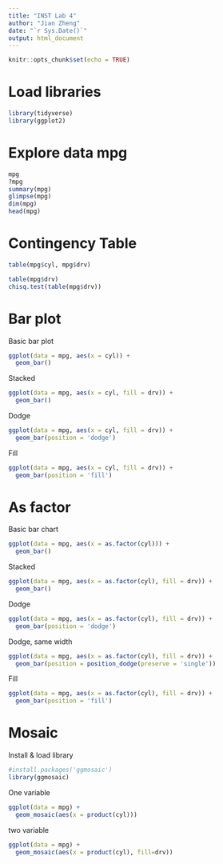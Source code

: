 ```yaml
---
title: "INST Lab 4"
author: "Jian Zheng"
date: "`r Sys.Date()`"
output: html_document
---
```


```r
knitr::opts_chunk$set(echo = TRUE)
```

# Load libraries

```r
library(tidyverse)
library(ggplot2)
```

# Explore data mpg

```r
mpg
?mpg
summary(mpg)
glimpse(mpg)
dim(mpg)
head(mpg)
```

# Contingency Table

```r
table(mpg$cyl, mpg$drv)
```
```r
table(mpg$drv)
chisq.test(table(mpg$drv))
```

# Bar plot

Basic bar plot

```r
ggplot(data = mpg, aes(x = cyl)) +
  geom_bar()
```

Stacked

```r
ggplot(data = mpg, aes(x = cyl, fill = drv)) +
  geom_bar()
```

Dodge

```r
ggplot(data = mpg, aes(x = cyl, fill = drv)) +
  geom_bar(position = 'dodge')
```

Fill

```r
ggplot(data = mpg, aes(x = cyl, fill = drv)) +
  geom_bar(position = 'fill')
```

# As factor

Basic bar chart

```r
ggplot(data = mpg, aes(x = as.factor(cyl))) +
  geom_bar()
```

Stacked

```r
ggplot(data = mpg, aes(x = as.factor(cyl), fill = drv)) +
  geom_bar()
```

Dodge

```r
ggplot(data = mpg, aes(x = as.factor(cyl), fill = drv)) +
  geom_bar(position = 'dodge')
```

Dodge, same width

```r
ggplot(data = mpg, aes(x = as.factor(cyl), fill = drv)) +
  geom_bar(position = position_dodge(preserve = 'single'))
```

Fill

```r
ggplot(data = mpg, aes(x = as.factor(cyl), fill = drv)) +
  geom_bar(position = 'fill')
```

# Mosaic

Install & load library

```r
#install.packages('ggmosaic')
library(ggmosaic)

```

One variable

```r
ggplot(data = mpg) +
  geom_mosaic(aes(x = product(cyl)))
```

two variable

```r
ggplot(data = mpg) +
  geom_mosaic(aes(x = product(cyl), fill=drv))
```
